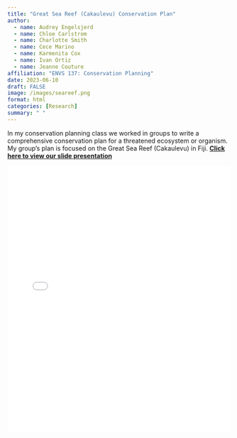 ```yaml
---
title: "Great Sea Reef (Cakaulevu) Conservation Plan"
author:
  - name: Audrey Engelsjerd
  - name: Chloe Carlstrom
  - name: Charlotte Smith
  - name: Cece Marino
  - name: Karmenita Cox
  - name: Ivan Ortiz
  - name: Jeanne Couture
affiliation: "ENVS 137: Conservation Planning"
date: 2023-06-10
draft: FALSE
image: /images/seareef.png
format: html
categories: [Research]
summary: " "
---
```


In my conservation planning class we worked in groups to write a comprehensive conservation plan for a threatened ecosystem or organism. My group's plan is focused on the Great Sea Reef (Cakaulevu) in Fiji.  [**Click here to view our slide presentation**](/posts/seareef/ES137.S2023GiantSeaReefpres.pdf)

::: {style="height: 600px;"}
<iframe src="/posts/seareef/ES137.S2023.GiantSeaReef.pdf" width="100%" height="100%" style="border: none;"></iframe>
:::